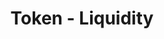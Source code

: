 ---
title: 'Token - Liquidity'
openapi: '/en/api-reference/openapi-en.json GET /v1/token/{chain}/{tokenAddress}/pools'
---
